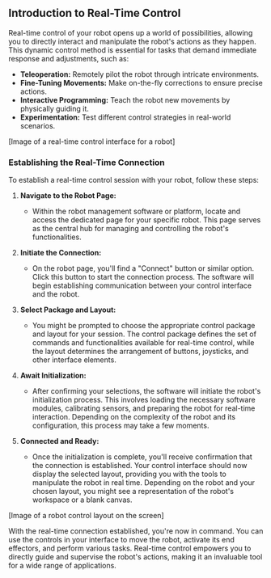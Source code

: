 ## Introduction to Real-Time Control

Real-time control of your robot opens up a world of possibilities, allowing you to directly interact and manipulate the robot's actions as they happen. This dynamic control method is essential for tasks that demand immediate response and adjustments, such as:

* **Teleoperation:** Remotely pilot the robot through intricate environments.
* **Fine-Tuning Movements:** Make on-the-fly corrections to ensure precise actions.
* **Interactive Programming:** Teach the robot new movements by physically guiding it.
* **Experimentation:** Test different control strategies in real-world scenarios.

[Image of a real-time control interface for a robot]

### Establishing the Real-Time Connection

To establish a real-time control session with your robot, follow these steps:

1. **Navigate to the Robot Page:**
   * Within the robot management software or platform, locate and access the dedicated page for your specific robot. This page serves as the central hub for managing and controlling the robot's functionalities.

2. **Initiate the Connection:**
   * On the robot page, you'll find a "Connect" button or similar option. Click this button to start the connection process. The software will begin establishing communication between your control interface and the robot.

3. **Select Package and Layout:**
   * You might be prompted to choose the appropriate control package and layout for your session. The control package defines the set of commands and functionalities available for real-time control, while the layout determines the arrangement of buttons, joysticks, and other interface elements.

4. **Await Initialization:**
   * After confirming your selections, the software will initiate the robot's initialization process. This involves loading the necessary software modules, calibrating sensors, and preparing the robot for real-time interaction. Depending on the complexity of the robot and its configuration, this process may take a few moments.

5. **Connected and Ready:**
   * Once the initialization is complete, you'll receive confirmation that the connection is established. Your control interface should now display the selected layout, providing you with the tools to manipulate the robot in real time. Depending on the robot and your chosen layout, you might see a representation of the robot's workspace or a blank canvas.

[Image of a robot control layout on the screen]

With the real-time connection established, you're now in command. You can use the controls in your interface to move the robot, activate its end effectors, and perform various tasks. Real-time control empowers you to directly guide and supervise the robot's actions, making it an invaluable tool for a wide range of applications.

